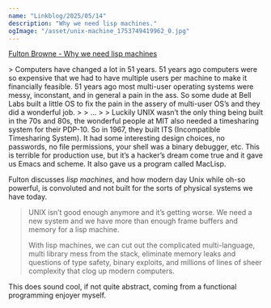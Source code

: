 ```yaml
---
name: "Linkblog/2025/05/14"
description: "Why we need lisp machines."
ogImage: "/asset/unix-machine_1753749419962_0.jpg"
---
```


[Fulton Browne - Why we need lisp machines](https://fultonsramblings.substack.com/p/why-we-need-lisp-machines)

<div class="ml-[2rem] mb-8">
> Computers have changed a lot in 51 years. 51 years ago computers were so expensive that we had to have multiple users per machine to make it financially feasible. 51 years ago most multi-user operating systems were messy, inconstant, and in general a pain in the ass. So some dude at Bell Labs built a little OS to fix the pain in the assery of multi-user OS’s and they did a wonderful job.
>
> ...
>
> Luckily UNIX wasn’t the only thing being built in the 70s and 80s, the wonderful people at MIT also needed a timesharing system for their PDP-10. So in 1967, they built ITS (Incompatible Timesharing System). It had some interesting design choices, no passwords, no file permissions, your shell was a binary debugger, etc. This is terrible for production use, but it’s a hacker’s dream come true and it gave us Emacs and scheme. It also gave us a program called MacLisp.

Fulton discusses _lisp machines_, and how modern day Unix while oh-so powerful, is convoluted and not built for the sorts of physical systems we have today.

> UNIX isn’t good enough anymore and it’s getting worse. We need a new system and we have more than enough frame buffers and memory for a lisp machine.
>
> With lisp machines, we can cut out the complicated multi-language, multi library mess from the stack, eliminate memory leaks and questions of type safety, binary exploits, and millions of lines of sheer complexity that clog up modern computers.

This does sound cool, if not quite abstract, coming from a functional programming enjoyer myself.

</div>
